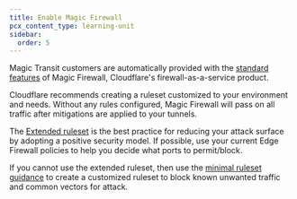 ```yaml
---
title: Enable Magic Firewall
pcx_content_type: learning-unit
sidebar:
  order: 5
---
```



Magic Transit customers are automatically provided with the [standard features](/magic-firewall/plans/#standard-features) of Magic Firewall, Cloudflare's firewall-as-a-service product.

Cloudflare recommends creating a ruleset customized to your environment and needs. Without any rules configured, Magic Firewall will pass on all traffic after mitigations are applied to your tunnels.

The [Extended ruleset](/magic-firewall/best-practices/extended-ruleset/) is the best practice for reducing your attack surface by adopting a positive security model. If possible, use your current Edge Firewall policies to help you decide what ports to permit/block.

If you cannot use the extended ruleset, then use the [minimal ruleset guidance](/magic-firewall/best-practices/minimal-ruleset/) to create a customized ruleset to block known unwanted traffic and common vectors for attack.